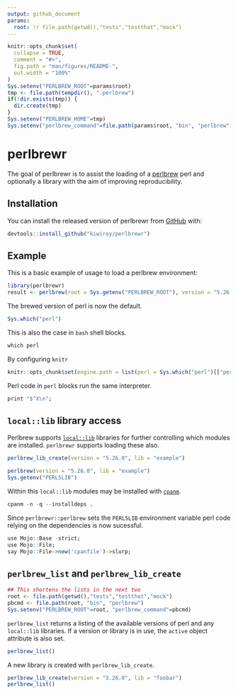 ```yaml
---
output: github_document
params:
  root: !r file.path(getwd(),"tests","testthat","mock")
---
```


<!-- README.md is generated from README.Rmd. Please edit that file -->
<!--   home: !r Sys.getenv("PERLBREW_HOME") -->

```r
knitr::opts_chunk$set(
  collapse = TRUE,
  comment = "#>",
  fig.path = "man/figures/README-",
  out.width = "100%"
)
Sys.setenv("PERLBREW_ROOT"=params$root)
tmp <- file.path(tempdir(), ".perlbrew")
if(!dir.exists(tmp)) {
  dir.create(tmp)
}
Sys.setenv("PERLBREW_HOME"=tmp)
Sys.setenv("perlbrew_command"=file.path(params$root, "bin", "perlbrew"))
```
# perlbrewr

The goal of perlbrewr is to assist the loading of a [perlbrew](https://perlbrew.pl) perl and optionally a library with the aim
of improving reproducibility.

## Installation

You can install the released version of perlbrewr from [GitHub](https://github.com/kiwiroy/perlbrewr) with:

``` r
devtools::install_github("kiwiroy/perlbrewr")
```

## Example

This is a basic example of usage to load a perlbrew environment:

```r
library(perlbrewr)
result <- perlbrew(root = Sys.getenv("PERLBREW_ROOT"), version = "5.26.0")
```

The brewed version of perl is now the default.
```r
Sys.which("perl")
```

This is also the case in `bash` shell blocks.
```r
which perl
```

By configuring `knitr`
```r
knitr::opts_chunk$set(engine.path = list(perl = Sys.which("perl")[["perl"]]))
```

Perl code in `perl` blocks run the same interpreter.
```r
print "$^X\n";
```

## `local::lib` library access

Perlbrew supports [`local::lib`](https://metacpan.org/pod/local::lib) libraries for further controlling which modules are installed. `perlbrewr` supports loading these also.

```r
perlbrew_lib_create(version = "5.26.0", lib = "example")
```

```r
perlbrew(version = "5.26.0", lib = "example")
Sys.getenv("PERL5LIB")
```

Within this `local::lib` modules may be installed with [`cpanm`](https://metacpan.org/pod/App::cpanminus).
```r
cpanm -n -q --installdeps .
```

Since `perlbrewr::perlbrew` sets the `PERL5LIB` environment variable perl code
relying on the dependencies is now sucessful.
```r
use Mojo::Base -strict;
use Mojo::File;
say Mojo::File->new('cpanfile')->slurp;
```

## `perlbrew_list` and `perlbrew_lib_create`

```r
## This shortens the lists in the next two
root <- file.path(getwd(),"tests","testthat","mock")
pbcmd <- file.path(root, "bin", "perlbrew")
Sys.setenv("PERLBREW_ROOT"=root, "perlbrew_command"=pbcmd)
```

`perlbrew_list` returns a listing of the available versions of perl and any `local::lib` libraries. If a version or library is in use, the `active` object attribute is also set.

```r
perlbrew_list()
```

A new library is created with `perlbrew_lib_create`.

```r
perlbrew_lib_create(version = "5.26.0", lib = "foobar")
perlbrew_list()
```

